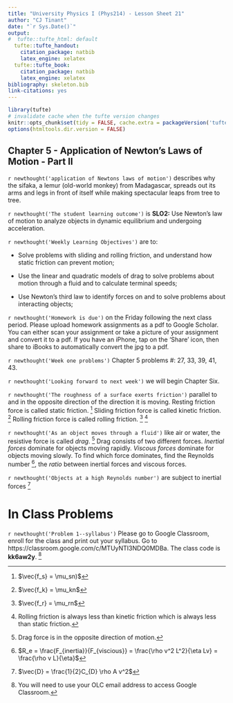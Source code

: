 ```yaml
---
title: "University Physics I (Phys214) - Lesson Sheet 21" 
author: "CJ Tinant"
date: "`r Sys.Date()`"
output:
#  tufte::tufte_html: default
  tufte::tufte_handout:
    citation_package: natbib
    latex_engine: xelatex
  tufte::tufte_book:
    citation_package: natbib
    latex_engine: xelatex
bibliography: skeleton.bib
link-citations: yes
---
```


```r
library(tufte)
# invalidate cache when the tufte version changes
knitr::opts_chunk$set(tidy = FALSE, cache.extra = packageVersion('tufte'))
options(htmltools.dir.version = FALSE)
```


## Chapter 5 - Application of Newton's Laws of Motion - Part II 

`r newthought('application of Newtons laws of motion')` describes why the sifaka, a lemur (old-world monkey) from Madagascar, spreads out its arms and legs in front of itself while making spectacular leaps from tree to tree. 

<!-- Pass the image of the text figure into the margin -->
\begin{marginfigure}
\includegraphics[width=\linewidth]{figures/fig_ch5_1.png} 
\end{marginfigure}

`r newthought('The student learning outcome')` is **SLO2:**	Use Newton’s law of motion to analyze objects in dynamic equilibrium and undergoing acceleration.

`r newthought('Weekly Learning Objectives')` are to:

* Solve problems with sliding and rolling friction, and understand how
static friction can prevent motion;

* Use the linear and quadratic models of drag to solve problems
about motion through a fluid and to calculate terminal speeds; 

* Use Newton’s third law to identify forces on and to solve problems about interacting objects;


`r newthought('Homework is due')` on the Friday following the next class period.  Please upload homework assignments as a pdf to Google Scholar.  You can either scan your assignment or take a picture of your assignment and convert it to a pdf.  If you have an iPhone, tap on the ‘Share’ icon, then share to iBooks to automatically convert the jpg to a pdf.  

`r newthought('Week one problems')` Chapter 5 problems #: 27, 33, 39, 41, 43.    

`r newthought('Looking forward to next week')` we will begin Chapter Six.

\newpage 
 
`r newthought('The roughness of a surface exerts friction')` parallel to and in the opposite direction of the direction it is moving. Resting friction force is called static friction. ^[$\vec{f_s} = \mu_sn)$] Sliding friction force is called kinetic friction. ^[$\vec{f_k} = \mu_kn$] Rolling friction force is called rolling friction. ^[$\vec{f_r} = \mu_rn$] ^[Rolling friction is always less than kinetic friction which is always less than static friction.] 


`r newthought('As an object moves through a fluid')` like air or water, the resistive force is called *drag*. ^[Drag force is in the opposite direction of motion.] Drag consists of two different forces.  *Inertial forces* dominate for objects moving rapidly.  *Viscous forces* dominate for objects moving slowly.  To find which force dominates, find the Reynolds number ^[$R_e = \frac{F_{inertia}}{F_{viscious}} = \frac{\rho v^2 L^2}{\eta Lv} = \frac{\rho v L}{\eta}$], the *ratio* between inertial forces and viscous forces.  

`r newthought('Objects at a high Reynolds number')` are subject to inertial forces ^[$\vec{D} = \frac{1}{2}C_{D} \rho A v^2$] 

<!-- Add some whitespace -->
\vspace{48pt}  

# In Class Problems 
`r newthought('Problem 1--syllabus')` Please go to Google Classroom, enroll for the class and print out your syllabus.  Go to https://classroom.google.com/c/MTUyNTI3NDQ0MDBa. The class code is **kk6aw2y**.  ^[You will need to use your OLC email address to access Google Classroom.]




